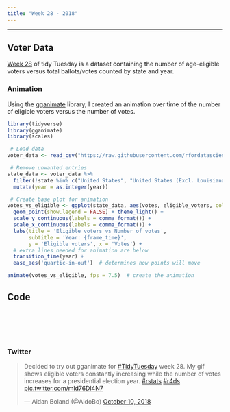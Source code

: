 ```yaml
---
title: "Week 28 - 2018"
---
```


***

## Voter Data

<a href="https://github.com/rfordatascience/tidytuesday/tree/master/data/2018/2018-10-09" target="_blank">Week 28</a>
of tidy Tuesday is a dataset containing the number of age-eligible voters versus total ballots/votes counted by state and year.

### Animation

Using the
<a href="https://github.com/thomasp85/gganimate" target="_blank">gganimate</a>
library, I created an animation over time of the number of eligible voters versus the number of votes.

```r
library(tidyverse)
library(gganimate)
library(scales)

 # Load data
voter_data <- read_csv("https://raw.githubusercontent.com/rfordatascience/tidytuesday/master/data/2018/2018-10-09/voter_turnout.csv")

 # Remove unwanted entries
state_data <- voter_data %>% 
  filter(!state %in% c("United States", "United States (Excl. Louisiana)")) %>% 
  mutate(year = as.integer(year))

 # Create base plot for animation
votes_vs_eligible <- ggplot(state_data, aes(votes, eligible_voters, colour = state)) +
  geom_point(show.legend = FALSE) + theme_light() +
  scale_y_continuous(labels = comma_format()) +
  scale_x_continuous(labels = comma_format()) +
  labs(title = 'Eligible voters vs Number of votes', 
       subtitle = 'Year: {frame_time}',
       y = 'Eligible voters', x = 'Votes') +
  # extra lines needed for animation are below
  transition_time(year) +
  ease_aes('quartic-in-out')  # determines how points will move

animate(votes_vs_eligible, fps = 7.5)  # create the animation
```


## Code

```r
```



<br>  
<br>  

### Twitter

<div align="center">
<blockquote class="twitter-tweet" data-lang="en"><p lang="en" dir="ltr">Decided to try out gganimate for <a href="https://twitter.com/hashtag/TidyTuesday?src=hash&amp;ref_src=twsrc%5Etfw">#TidyTuesday</a> week 28. My gif shows eligible voters constantly increasing while the number of votes increases for a presidential election year. <a href="https://twitter.com/hashtag/rstats?src=hash&amp;ref_src=twsrc%5Etfw">#rstats</a> <a href="https://twitter.com/hashtag/r4ds?src=hash&amp;ref_src=twsrc%5Etfw">#r4ds</a> <a href="https://t.co/mld76Dl4N7">pic.twitter.com/mld76Dl4N7</a></p>&mdash; Aidan Boland (@AidoBo) <a href="https://twitter.com/AidoBo/status/1050014566795612160?ref_src=twsrc%5Etfw">October 10, 2018</a></blockquote>
<script async src="https://platform.twitter.com/widgets.js" charset="utf-8"></script>
</div>
<br>
